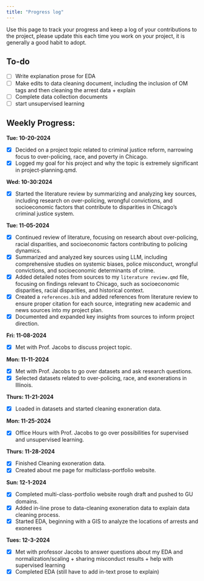 ```yaml
---
title: "Progress log"
---
```


Use this page to track your progress and keep a log of your contributions to the project, please update this each time you work on your project, it is generally a good habit to adopt.

## To-do
* [ ] Write explanation prose for EDA
* [ ] Make edits to data cleaning document, including the inclusion of OM tags and then cleaning the arrest data + explain
* [ ] Complete data collection documents
* [ ] start unsupervised learning


## Weekly Progress:

**Tue: 10-20-2024**

* [x] Decided on a project topic related to criminal justice reform, narrowing focus to over-policing, race, and poverty in Chicago.  
* [x] Logged my goal for his project and why the topic is extremely significant in project-planning.qmd. 

**Wed: 10-30:2024**

* [x] Started the literature review by summarizing and analyzing key sources, including research on over-policing, wrongful convictions, and socioeconomic factors that contribute to disparities in Chicago's criminal justice system.

**Tue: 11-05-2024**

* [x] Continued review of literature, focusing on research about over-policing, racial disparities, and socioeconomic factors contributing to policing dynamics.
* [x] Summarized and analyzed key sources using LLM, including comprehensive studies on systemic biases, police misconduct, wrongful convictions, and socioeconomic determinants of crime.
* [x] Added detailed notes from sources to my `literature review.qmd` file, focusing on findings relevant to Chicago, such as socioeconomic disparities, racial disparities, and historical context.
* [x] Created a `references.bib` and added references from literature review to ensure proper citation for each source, integrating new academic and news sources into my project plan.
* [x] Documented and expanded key insights from sources to inform project direction.

**Fri: 11-08-2024**

* [x] Met with Prof. Jacobs to discuss project topic.

**Mon: 11-11-2024**

* [x] Met with Prof. Jacobs to go over datasets and ask research questions.
* [x] Selected datasets related to over-policing, race, and exonerations in Illinois.

**Thurs: 11-21-2024**

* [x] Loaded in datasets and started cleaning exoneration data.

**Mon: 11-25-2024**

* [x] Office Hours with Prof. Jacobs to go over possibilities for supervised and unsupervised learning. 

**Thurs: 11-28-2024**

* [x] Finished Cleaning exoneration data.
* [x] Created about me page for multiclass-portfolio website.

**Sun: 12-1-2024**

* [x] Completed multi-class-portfolio website rough draft and pushed to GU domains.
* [x] Added in-line prose to data-cleaning exoneration data to explain data cleaning process.
* [x] Started EDA, beginning with a GIS to analyze the locations of arrests and exonerees 

**Tues: 12-3-2024**

* [x] Met with professor Jacobs to answer questions about my EDA and normalization/scaling + sharing misconduct results + help with supervised learning
* [x] Completed EDA (still have to add in-text prose to explain)




